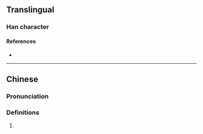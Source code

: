 {{also|氇}}
{{character info/new}}
==Translingual==

===Han character===
{{Han char|rn=82|rad=毛|as=15|sn=19|four=27716|canj=HUNWA|ids=⿺毛魯}}

====References====
* {{Han ref|kx=0597.040|dkj=17009|dj=0988.210|hdz=32008.080|uh=6C0C|ud=27660|bh=F25B|bd=62043}}

----

==Chinese==
{{zh-forms|s=氇}}

===Pronunciation===
{{zh-pron
|m=lǔ,lu
|c=lou5
|mc=
|oc=
|cat=n
}}

===Definitions===
{{zh-hanzi}}

# {{zh-only|氆氌}}